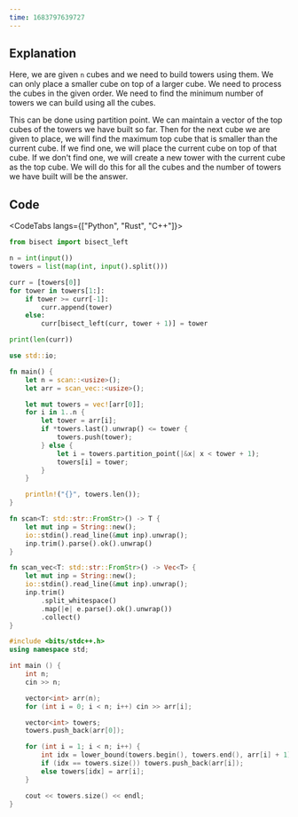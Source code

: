 ```yaml
---
time: 1683797639727
---
```


## Explanation

Here, we are given `n` cubes and we need to build towers using them. We can only place a smaller cube on top of a larger cube. We need to process the cubes in the given order. We need to find the minimum number of towers we can build using all the cubes.

This can be done using partition point. We can maintain a vector of the top cubes of the towers we have built so far. Then for the next cube we are given to place, we will find the maximum top cube that is smaller than the current cube. If we find one, we will place the current cube on top of that cube. If we don't find one, we will create a new tower with the current cube as the top cube. We will do this for all the cubes and the number of towers we have built will be the answer.

## Code

<CodeTabs langs={["Python", "Rust", "C++"]}>

```python
from bisect import bisect_left

n = int(input())
towers = list(map(int, input().split()))

curr = [towers[0]]
for tower in towers[1:]:
    if tower >= curr[-1]:
        curr.append(tower)
    else:
        curr[bisect_left(curr, tower + 1)] = tower

print(len(curr))
```

```rust
use std::io;

fn main() {
    let n = scan::<usize>();
    let arr = scan_vec::<usize>();

    let mut towers = vec![arr[0]];
    for i in 1..n {
        let tower = arr[i];
        if *towers.last().unwrap() <= tower {
            towers.push(tower);
        } else {
            let i = towers.partition_point(|&x| x < tower + 1);
            towers[i] = tower;
        }
    }

    println!("{}", towers.len());
}

fn scan<T: std::str::FromStr>() -> T {
    let mut inp = String::new();
    io::stdin().read_line(&mut inp).unwrap();
    inp.trim().parse().ok().unwrap()
}

fn scan_vec<T: std::str::FromStr>() -> Vec<T> {
    let mut inp = String::new();
    io::stdin().read_line(&mut inp).unwrap();
    inp.trim()
        .split_whitespace()
        .map(|e| e.parse().ok().unwrap())
        .collect()
}
```

```cpp
#include <bits/stdc++.h>
using namespace std;

int main () {
    int n;
    cin >> n;

    vector<int> arr(n);
    for (int i = 0; i < n; i++) cin >> arr[i];

    vector<int> towers;
    towers.push_back(arr[0]);

    for (int i = 1; i < n; i++) {
        int idx = lower_bound(towers.begin(), towers.end(), arr[i] + 1) - towers.begin();
        if (idx == towers.size()) towers.push_back(arr[i]);
        else towers[idx] = arr[i];
    }

    cout << towers.size() << endl;
}
```

</CodeTabs>
